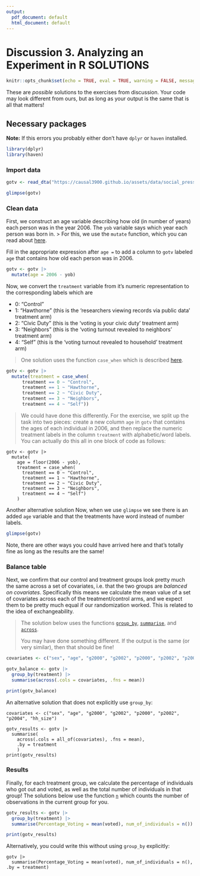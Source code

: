```yaml
---
output:
  pdf_document: default
  html_document: default
---
```


# Discussion 3. Analyzing an Experiment in R SOLUTIONS {.unnumbered}

```r
knitr::opts_chunk$set(echo = TRUE, eval = TRUE, warning = FALSE, message = FALSE)
```

These are *possible* solutions to the exercises from discussion. Your code may look different from ours, but as long as your output is the same that is all that matters!

## Necessary packages

**Note:** If this errors you probably either don't have `dplyr` or `haven` installed.

```r
library(dplyr)
library(haven)
```

### Import data

```r
gotv <- read_dta("https://causal3900.github.io/assets/data/social_pressure.dta")
```

```r
glimpse(gotv)
```

### Clean data

First, we construct an age variable describing how old (in number of years) each person was in the year 2006. The `yob` variable says which year each person was born in. \> For this, we use the `mutate` function, which you can read about [here](https://dplyr.tidyverse.org/reference/mutate.html).

Fill in the appropriate expression after `age =` to add a column to `gotv` labeled `age` that contains how old each person was in 2006.

```r
gotv <- gotv |>
  mutate(age = 2006 - yob)
```

Now, we convert the `treatment` variable from it's numeric representation to the corresponding labels which are

-   0: "Control"
-   1: "Hawthorne" (this is the 'researchers viewing records via public data' treatment arm)
-   2: "Civic Duty" (this is the 'voting is your civic duty' treatment arm)
-   3: "Neighbors" (this is the 'voting turnout revealed to neighbors' treatment arm)
-   4: "Self" (this is the 'voting turnout revealed to household' treatment arm)

> One solution uses the function `case_when` which is described [here](https://www.sharpsightlabs.com/blog/case-when-r/).

```r
gotv <- gotv |>
  mutate(treatment = case_when(
      treatment == 0 ~ "Control",
      treatment == 1 ~ "Hawthorne",
      treatment == 2 ~ "Civic Duty",
      treatment == 3 ~ "Neighbors",
      treatment == 4 ~ "Self")) 
```

> We could have done this differently. For the exercise, we split up the task into two pieces: create a new column `age` in `gotv` that contains the ages of each individual in 2006, and then replace the numeric treatment labels in the column `treatment` with alphabetic/word labels. You can actually do this all in one block of code as follows: 

```
gotv <- gotv |>
  mutate(
    age = floor(2006 - yob),
    treatment = case_when(
      treatment == 0 ~ "Control",
      treatment == 1 ~ "Hawthorne",
      treatment == 2 ~ "Civic Duty",
      treatment == 3 ~ "Neighbors",
      treatment == 4 ~ "Self")
    ) 
```

Another alternative solution
Now, when we use `glimpse` we see there is an added `age` variable and that the treatments have word instead of number labels.

```r
glimpse(gotv)
```

Note, there are other ways you could have arrived here and that's totally fine as long as the results are the same!


### Balance table

Next, we confirm that our control and treatment groups look pretty much the same across a set of covariates, i.e. that the two groups are *balanced on covariates*. Specifically this means we calculate the mean value of a set of covariates across each of the treatment/control arms, and we expect them to be pretty much equal if our randomization worked. This is related to the idea of exchangeability.

> The solution below uses the functions [`group_by`](https://dplyr.tidyverse.org/reference/group_by.html), [`summarise`](https://dplyr.tidyverse.org/reference/summarise.html), and [`across`](https://dplyr.tidyverse.org/reference/across.html).
> 
> You may have done something different. If the output is the same (or very similar), then that should be fine!

```r
covariates <- c("sex", "age", "g2000", "g2002", "p2000", "p2002", "p2004", "hh_size")

gotv_balance <- gotv |>
  group_by(treatment) |>
  summarise(across(.cols = covariates, .fns = mean))

print(gotv_balance)
```

An alternative solution that does not explicitly use `group_by`:
```
covariates <- c("sex", "age", "g2000", "g2002", "p2000", "p2002", "p2004", "hh_size")

gotv_results <- gotv |>
  summarise(
    across(.cols = all_of(covariates), .fns = mean),
    .by = treatment
    )
print(gotv_results)
```
### Results

Finally, for each treatment group, we calculate the percentage of individuals who got out and voted, as well as the total number of individuals in that group! The solutions below use the function [`n`](https://www.rdocumentation.org/packages/dplyr/versions/0.7.8/topics/n) which counts the number of observations in the current group for you.

```r
gotv_results <- gotv |>
  group_by(treatment) |>
  summarise(Percentage_Voting = mean(voted), num_of_individuals = n())

print(gotv_results)
```

Alternatively, you could write this without using `group_by` explicitly: 
```
gotv |>
  summarise(Percentage_Voting = mean(voted), num_of_individuals = n(), .by = treatment)
```
